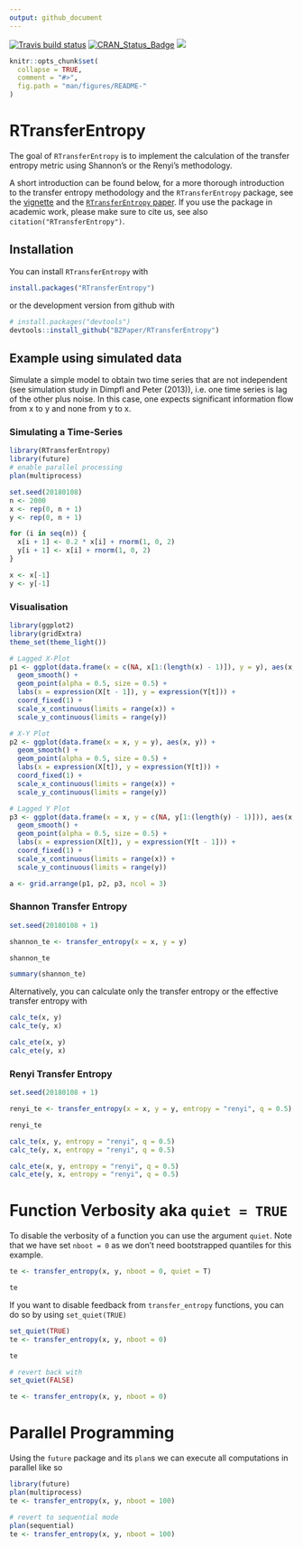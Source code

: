 ```yaml
---
output: github_document
---
```


<!-- README.md is generated from README.Rmd. Please edit that file -->

[![Travis build status](https://travis-ci.org/BZPaper/RTransferEntropy.svg?branch=master)](https://travis-ci.org/BZPaper/RTransferEntropy)
[![CRAN_Status_Badge](http://www.r-pkg.org/badges/version/RTransferEntropy)](https://cran.r-project.org/package=RTransferEntropy)
[![](https://cranlogs.r-pkg.org/badges/RTransferEntropy)](https://cran.r-project.org/package=RTransferEntropy)


```r
knitr::opts_chunk$set(
  collapse = TRUE,
  comment = "#>",
  fig.path = "man/figures/README-"
)
```

# RTransferEntropy

The goal of `RTransferEntropy` is to implement the calculation of the transfer entropy metric using Shannon's or the Renyi's methodology.

A short introduction can be found below, for a more thorough introduction to the transfer entropy methodology and the `RTransferEntropy` package, see the [vignette](https://cran.r-project.org/web/packages/RTransferEntropy/vignettes/transfer-entropy.html) and the [`RTransferEntropy` paper](https://www.sciencedirect.com/science/article/pii/S2352711019300779).
If you use the package in academic work, please make sure to cite us, see also `citation("RTransferEntropy")`.

## Installation

You can install `RTransferEntropy` with
```r
install.packages("RTransferEntropy")
```

or the development version from github with

```r
# install.packages("devtools")
devtools::install_github("BZPaper/RTransferEntropy")
```

## Example using simulated data

Simulate a simple model to obtain two time series that are not independent (see simulation study in Dimpfl and Peter (2013)),
i.e. one time series is lag of the other plus noise. In this case, one expects significant information flow from x to y 
and none from y to x.

### Simulating a Time-Series
```r
library(RTransferEntropy)
library(future)
# enable parallel processing
plan(multiprocess)

set.seed(20180108)
n <- 2000
x <- rep(0, n + 1)
y <- rep(0, n + 1)

for (i in seq(n)) {
  x[i + 1] <- 0.2 * x[i] + rnorm(1, 0, 2)
  y[i + 1] <- x[i] + rnorm(1, 0, 2)
}

x <- x[-1]
y <- y[-1]
```


### Visualisation
```r
library(ggplot2)
library(gridExtra)
theme_set(theme_light())

# Lagged X-Plot
p1 <- ggplot(data.frame(x = c(NA, x[1:(length(x) - 1)]), y = y), aes(x, y)) +
  geom_smooth() +
  geom_point(alpha = 0.5, size = 0.5) +
  labs(x = expression(X[t - 1]), y = expression(Y[t])) +
  coord_fixed(1) +
  scale_x_continuous(limits = range(x)) +
  scale_y_continuous(limits = range(y))

# X-Y Plot
p2 <- ggplot(data.frame(x = x, y = y), aes(x, y)) +
  geom_smooth() +
  geom_point(alpha = 0.5, size = 0.5) +
  labs(x = expression(X[t]), y = expression(Y[t])) +
  coord_fixed(1) +
  scale_x_continuous(limits = range(x)) +
  scale_y_continuous(limits = range(y))

# Lagged Y Plot
p3 <- ggplot(data.frame(x = x, y = c(NA, y[1:(length(y) - 1)])), aes(x, y)) +
  geom_smooth() +
  geom_point(alpha = 0.5, size = 0.5) +
  labs(x = expression(X[t]), y = expression(Y[t - 1])) +
  coord_fixed(1) +
  scale_x_continuous(limits = range(x)) +
  scale_y_continuous(limits = range(y))

a <- grid.arrange(p1, p2, p3, ncol = 3)
```

### Shannon Transfer Entropy
```r
set.seed(20180108 + 1)

shannon_te <- transfer_entropy(x = x, y = y)

shannon_te

summary(shannon_te)
```

Alternatively, you can calculate only the transfer entropy or the effective transfer entropy with
```r
calc_te(x, y)
calc_te(y, x)

calc_ete(x, y)
calc_ete(y, x)
```


### Renyi Transfer Entropy
```r
set.seed(20180108 + 1)

renyi_te <- transfer_entropy(x = x, y = y, entropy = "renyi", q = 0.5)

renyi_te

calc_te(x, y, entropy = "renyi", q = 0.5)
calc_te(y, x, entropy = "renyi", q = 0.5)

calc_ete(x, y, entropy = "renyi", q = 0.5)
calc_ete(y, x, entropy = "renyi", q = 0.5)
```

# Function Verbosity aka `quiet = TRUE`

To disable the verbosity of a function you can use the argument `quiet`. Note that we have set `nboot = 0` as we don't need bootstrapped quantiles for this example.
```r
te <- transfer_entropy(x, y, nboot = 0, quiet = T)

te
```

If you want to disable feedback from `transfer_entropy` functions, you can do so by using `set_quiet(TRUE)`
```r
set_quiet(TRUE)
te <- transfer_entropy(x, y, nboot = 0)

te

# revert back with
set_quiet(FALSE)

te <- transfer_entropy(x, y, nboot = 0)
```

# Parallel Programming

Using the `future` package and its `plan`s we can execute all computations in parallel like so
```r
library(future)
plan(multiprocess)
te <- transfer_entropy(x, y, nboot = 100)

# revert to sequential mode
plan(sequential)
te <- transfer_entropy(x, y, nboot = 100)
```
